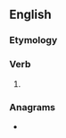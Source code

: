 ==English==

===Etymology===
{{suffix|arise|eth|lang=en}}

===Verb===
{{head|en|verb form}}

# {{en-archaic third-person singular of|arise}}

===Anagrams===
* {{anagrams|en|Heratis|Taheris|hastier|raiseth|sheriat}}